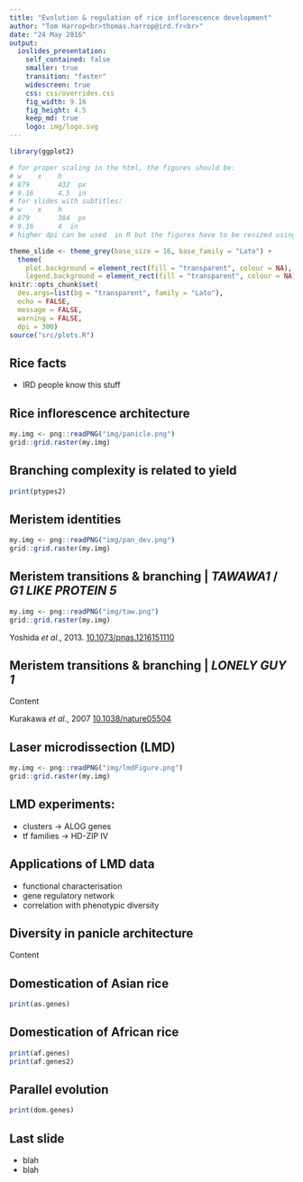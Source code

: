 ```yaml
---
title: "Evolution & regulation of rice inflorescence development"
author: "Tom Harrop<br>thomas.harrop@ird.fr<br>"
date: "24 May 2016"
output:
  ioslides_presentation:
    self_contained: false
    smaller: true
    transition: "faster"
    widescreen: true
    css: css/overrides.css
    fig_width: 9.16
    fig_height: 4.5
    keep_md: true
    logo: img/logo.svg
---
```


```r

library(ggplot2)

# for proper scaling in the html, the figures should be:
# w    x    h
# 879       432  px
# 9.16      4.5  in
# for slides with subtitles:
# w    x    h
# 879       384  px
# 9.16      4  in
# higher dpi can be used  in R but the figures have to be resized using css

theme_slide <- theme_grey(base_size = 16, base_family = "Lato") +
  theme(
    plot.background = element_rect(fill = "transparent", colour = NA),
    legend.background = element_rect(fill = "transparent", colour = NA))
knitr::opts_chunk$set(
  dev.args=list(bg = "transparent", family = "Lato"),
  echo = FALSE,
  message = FALSE,
  warning = FALSE,
  dpi = 300)
source("src/plots.R")
```

## Rice facts

*  IRD people know this stuff

## Rice inflorescence architecture

```r
my.img <- png::readPNG("img/panicle.png")
grid::grid.raster(my.img)
```

## Branching complexity is related to yield

```r
print(ptypes2)
```

## Meristem identities

```r
my.img <- png::readPNG("img/pan_dev.png")
grid::grid.raster(my.img)
```

## Meristem transitions & branching | *TAWAWA1* / *G1 LIKE PROTEIN 5*

```r
my.img <- png::readPNG("img/taw.png")
grid::grid.raster(my.img)
```

<footer class="source2">Yoshida <em>et al</em>., 2013. <a href="http://www.pnas.org/content/110/2/767.full">10.1073/pnas.1216151110</a></footer>

## Meristem transitions & branching | *LONELY GUY 1*

Content

<footer class="source2">Kurakawa <em>et al</em>., 2007 <a href="http://www.nature.com/nature/journal/v445/n7128/full/nature05504.html">10.1038/nature05504</a></footer>

## Laser microdissection (LMD) {.centered .flexbox .vcenter}

```r
my.img <- png::readPNG("img/lmdFigure.png")
grid::grid.raster(my.img)
```

## LMD experiments:

*   clusters -> ALOG genes
*   tf families -> HD-ZIP IV

## Applications of LMD data

*   functional characterisation
*   gene regulatory network
*   correlation with phenotypic diversity

## Diversity in panicle architecture

Content

## Domestication of Asian rice

```r
print(as.genes)
```

## Domestication of African rice

```r
print(af.genes)
print(af.genes2)
```

## Parallel evolution

```r
print(dom.genes)
```

## Last slide

*  blah
*  blah